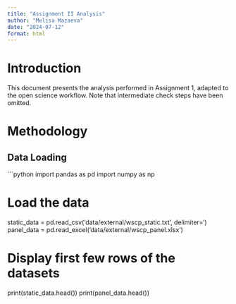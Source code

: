 ```yaml
---
title: "Assignment II Analysis"
author: "Melisa Mazaeva"
date: "2024-07-12"
format: html
---
```


# Introduction
This document presents the analysis performed in Assignment 1, adapted to the open science workflow. Note that intermediate check steps have been omitted.

# Methodology
## Data Loading
```python
import pandas as pd
import numpy as np

# Load the data
static_data = pd.read_csv('data/external/wscp_static.txt', delimiter='\t')
panel_data = pd.read_excel('data/external/wscp_panel.xlsx')

# Display first few rows of the datasets
print(static_data.head())
print(panel_data.head())